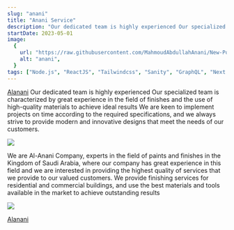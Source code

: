```yaml
---
slug: "anani"
title: "Anani Service"
description: "Our dedicated team is highly experienced Our specialized team is characterized by great experience in the field of finishes and the use of high-quality materials to achieve ideal results We are keen to implement projects on time according to the required specifications, and we always strive to provide modern and innovative designs that meet the needs of our customers."
startDate: 2023-05-01
image:
  {
    url: "https://raw.githubusercontent.com/MahmoudAbdullahAnani/New-Portfolio/refs/heads/main/public/projects/anani.png",
    alt: "anani",
  }
tags: ["Node.js", "ReactJS", "Tailwindcss", "Sanity", "GraphQL", "Next.js"]
---
```


[Alanani](https://alanani.vercel.app/) Our dedicated team is highly experienced Our specialized team is characterized by great experience in the field of finishes and the use of high-quality materials to achieve ideal results We are keen to implement projects on time according to the required specifications, and we always strive to provide modern and innovative designs that meet the needs of our customers.

![](https://raw.githubusercontent.com/MahmoudAbdullahAnani/New-Portfolio/refs/heads/main/public/projects/anani.png)

We are Al-Anani Company, experts in the field of paints and finishes in the Kingdom of Saudi Arabia, where our company has great experience in this field and we are interested in providing the highest quality of services that we provide to our valued customers. We provide finishing services for residential and commercial buildings, and use the best materials and tools available in the market to achieve outstanding results

![](https://raw.githubusercontent.com/MahmoudAbdullahAnani/New-Portfolio/refs/heads/main/public/projects/anani-page.png)

<a href="https://alanani.vercel.app/" target="_blank">
  Alanani
</a>
